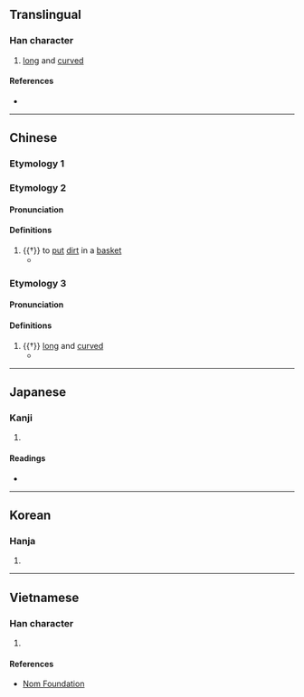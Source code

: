 {{character info/new}}
==Translingual==

===Han character===
{{Han char|rn=64|rad=手|as=07|sn=10|four=53032|canj=QIJE|ids=⿰扌求}}

# [[long]] and [[curved]]

====References====
* {{Han ref|kx=0433.030|dkj=12127|dj=0782.160|hdz=31878.020|uh=6344|ud=25412|bh=D1B5|bd=53685}}

----

==Chinese==

===Etymology 1===
{{zh-see|救|v}}

===Etymology 2===
{{zh-forms}}

====Pronunciation====
{{zh-pron
|m=jū
|mc=1
|oc=2
|cat=v
}}

====Definitions====
{{zh-hanzi}}

# {{†}} to [[put]] [[dirt]] in a [[basket]]
#* {{zh-x|捄{Jū} 之 陾陾，度{duó} 之 薨薨。|Crowds brought the earth in baskets; they threw it with shouts into the frames.|ref=Shijing}}

===Etymology 3===

====Pronunciation====
{{zh-pron
|m=qiú
|mc=2
|oc=1
|cat=a
}}

====Definitions====
{{zh-hanzi}}

# {{†}} [[long]] and [[curved]]
#* {{zh-x|有 饛 簋飧、有 捄{qiú} 棘匕。|Well loaded with millet were the dishes, and '''long and curved''' were spoons of thorn-wood.|ref=Shijing}}

----

==Japanese==

===Kanji===
{{ja-kanji|grade=|rs=手07}}

# {{rfdef|ja|sort=手07}}

====Readings====
* {{ja-readings|on=[[きゅう]] (kyū), [[ぐ]] (gu)|kun=[[もる]] (moru)}}

----

==Korean==

===Hanja===
{{ko-hanja|hangeul=구|eumhun=|rv=gu|mr=ku|y=kwu}}

# {{rfdef|ko|sort=手07}}

----

==Vietnamese==

===Han character===
{{vi-hantu|cứu|rs=手07}}

# {{rfdef|vi|sort=手07}}

====References====
* [http://nomfoundation.org/common/nom_details.php?codepoint=6344 Nom Foundation]